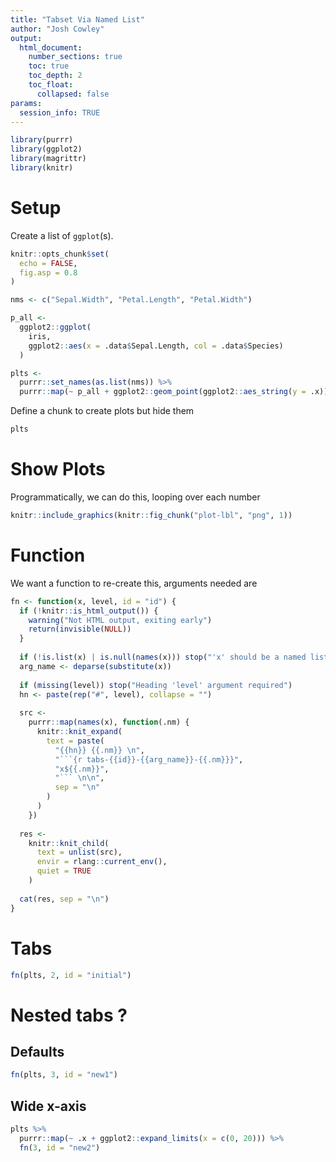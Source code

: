 ```yaml
---
title: "Tabset Via Named List"
author: "Josh Cowley"
output:
  html_document:
    number_sections: true
    toc: true
    toc_depth: 2
    toc_float:
      collapsed: false
params:
  session_info: TRUE
---
```


```r
library(purrr)
library(ggplot2)
library(magrittr)
library(knitr)
```

# Setup

Create a list of `ggplot`(s).

```r
knitr::opts_chunk$set(
  echo = FALSE,
  fig.asp = 0.8
)

nms <- c("Sepal.Width", "Petal.Length", "Petal.Width")

p_all <- 
  ggplot2::ggplot(
    iris,
    ggplot2::aes(x = .data$Sepal.Length, col = .data$Species)
  )

plts <- 
  purrr::set_names(as.list(nms)) %>%
  purrr::map(~ p_all + ggplot2::geom_point(ggplot2::aes_string(y = .x))) 
```

Define a chunk to create plots but hide them

```r
plts
```

# Show Plots

Programmatically, we can do this, looping over each number

```r
knitr::include_graphics(knitr::fig_chunk("plot-lbl", "png", 1))
```

# Function

We want a function to re-create this, arguments needed are 

```r
fn <- function(x, level, id = "id") {
  if (!knitr::is_html_output()) {
    warning("Not HTML output, exiting early")
    return(invisible(NULL))
  }
  
  if (!is.list(x) | is.null(names(x))) stop("'x' should be a named list")
  arg_name <- deparse(substitute(x))
  
  if (missing(level)) stop("Heading 'level' argument required")
  hn <- paste(rep("#", level), collapse = "")
  
  src <- 
    purrr::map(names(x), function(.nm) {
      knitr::knit_expand(
        text = paste(
          "{{hn}} {{.nm}} \n",
          "```{r tabs-{{id}}-{{arg_name}}-{{.nm}}}",
          "x${{.nm}}",
          "``` \n\n",
          sep = "\n"
        )
      )
    })
  
  res <- 
    knitr::knit_child(
      text = unlist(src),
      envir = rlang::current_env(),
      quiet = TRUE
    )
  
  cat(res, sep = "\n")
}
```

# Tabs {.tabset}

```r
fn(plts, 2, id = "initial")
```

# Nested tabs ? {.tabset}

## Defaults {.tabset}

```r
fn(plts, 3, id = "new1")
```

## Wide x-axis {.tabset}

```r
plts %>%
  purrr::map(~ .x + ggplot2::expand_limits(x = c(0, 20))) %>%
  fn(3, id = "new2")
```
